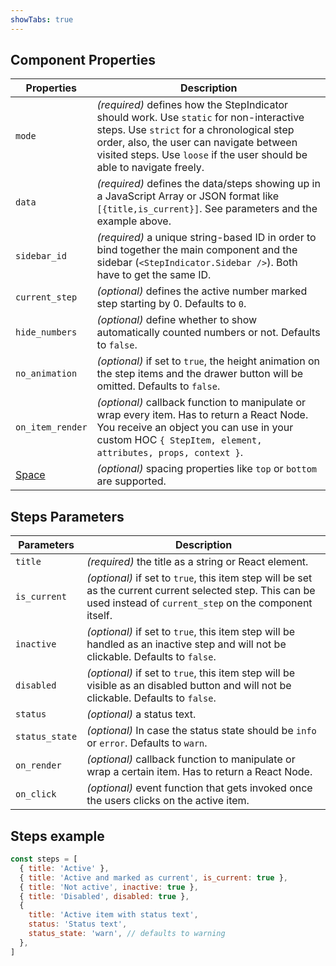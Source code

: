 ```yaml
---
showTabs: true
---
```


## Component Properties

| Properties                                  | Description                                                                                                                                                                                                                                                |
| ------------------------------------------- | ---------------------------------------------------------------------------------------------------------------------------------------------------------------------------------------------------------------------------------------------------------- |
| `mode`                                      | _(required)_ defines how the StepIndicator should work. Use `static` for non-interactive steps. Use `strict` for a chronological step order, also, the user can navigate between visited steps. Use `loose` if the user should be able to navigate freely. |
| `data`                                      | _(required)_ defines the data/steps showing up in a JavaScript Array or JSON format like `[{title,is_current}]`. See parameters and the example above.                                                                                                     |
| `sidebar_id`                                | _(required)_ a unique string-based ID in order to bind together the main component and the sidebar (`<StepIndicator.Sidebar />`). Both have to get the same ID.                                                                                            |
| `current_step`                              | _(optional)_ defines the active number marked step starting by 0. Defaults to `0`.                                                                                                                                                                         |
| `hide_numbers`                              | _(optional)_ define whether to show automatically counted numbers or not. Defaults to `false`.                                                                                                                                                             |
| `no_animation`                              | _(optional)_ if set to `true`, the height animation on the step items and the drawer button will be omitted. Defaults to `false`.                                                                                                                          |
| `on_item_render`                            | _(optional)_ callback function to manipulate or wrap every item. Has to return a React Node. You receive an object you can use in your custom HOC `{ StepItem, element, attributes, props, context }`.                                                     |
| [Space](/uilib/components/space/properties) | _(optional)_ spacing properties like `top` or `bottom` are supported.                                                                                                                                                                                      |

## Steps Parameters

| Parameters     | Description                                                                                                                                                         |
| -------------- | ------------------------------------------------------------------------------------------------------------------------------------------------------------------- |
| `title`        | _(required)_ the title as a string or React element.                                                                                                                |
| `is_current`   | _(optional)_ if set to `true`, this item step will be set as the current current selected step. This can be used instead of `current_step` on the component itself. |
| `inactive`     | _(optional)_ if set to `true`, this item step will be handled as an inactive step and will not be clickable. Defaults to `false`.                                   |
| `disabled`     | _(optional)_ if set to `true`, this item step will be visible as an disabled button and will not be clickable. Defaults to `false`.                                 |
| `status`       | _(optional)_ a status text.                                                                                                                                         |
| `status_state` | _(optional)_ In case the status state should be `info` or `error`. Defaults to `warn`.                                                                              |
| `on_render`    | _(optional)_ callback function to manipulate or wrap a certain item. Has to return a React Node.                                                                    |
| `on_click`     | _(optional)_ event function that gets invoked once the users clicks on the active item.                                                                             |

## Steps example

```js
const steps = [
  { title: 'Active' },
  { title: 'Active and marked as current', is_current: true },
  { title: 'Not active', inactive: true },
  { title: 'Disabled', disabled: true },
  {
    title: 'Active item with status text',
    status: 'Status text',
    status_state: 'warn', // defaults to warning
  },
]
```
